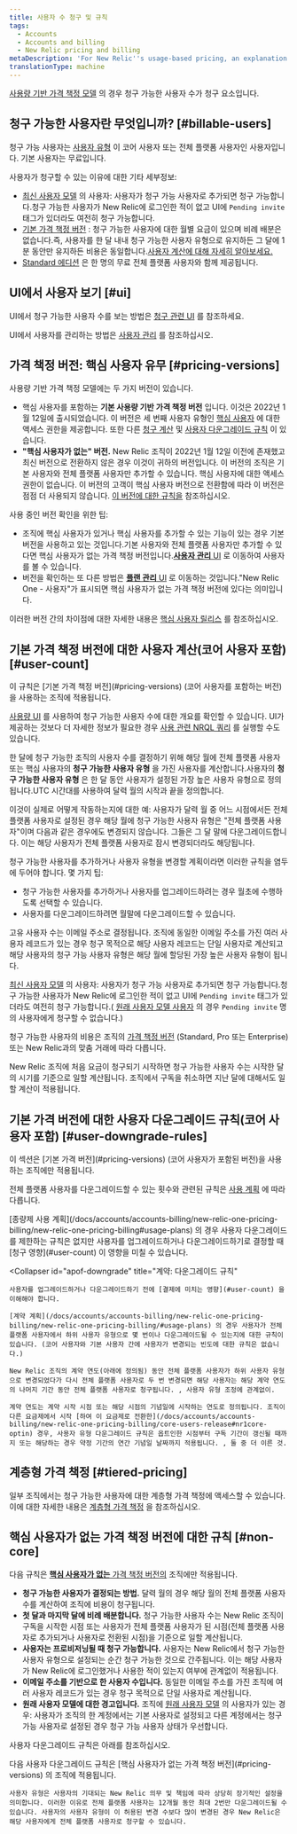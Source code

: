 ```yaml
---
title: 사용자 수 청구 및 규칙
tags:
  - Accounts
  - Accounts and billing
  - New Relic pricing and billing
metaDescription: 'For New Relic''s usage-based pricing, an explanation of how billable users are calculated and rules for downgrading users.'
translationType: machine
---
```


[사용량 기반 가격 책정 모델](/docs/accounts/accounts-billing/new-relic-one-pricing-billing/new-relic-one-pricing-billing) 의 경우 청구 가능한 사용자 수가 청구 요소입니다.

## 청구 가능한 사용자란 무엇입니까? [#billable-users]

청구 가능 사용자는 [사용자 유형](/docs/accounts/accounts-billing/new-relic-one-user-management/user-type) 이 코어 사용자 또는 전체 플랫폼 사용자인 사용자입니다. 기본 사용자는 무료입니다.

사용자가 청구할 수 있는 이유에 대한 기타 세부정보:

* [최신 사용자 모델](/docs/accounts/original-accounts-billing/original-users-roles/overview-user-models) 의 사용자: 사용자가 청구 가능 사용자로 추가되면 청구 가능합니다.청구 가능한 사용자가 New Relic에 로그인한 적이 없고 UI에 `Pending invite` 태그가 있더라도 여전히 청구 가능합니다.
* [기본 가격 책정 버전](#pricing-versions) : 청구 가능한 사용자에 대한 월별 요금이 있으며 비례 배분은 없습니다.즉, 사용자를 한 달 내내 청구 가능한 사용자 유형으로 유지하든 그 달에 1분 동안만 유지하든 비용은 동일합니다.[사용자 계산에 대해 자세히 알아보세요.](#user-count)
* [Standard 에디션](https://newrelic.com/pricing) 은 한 명의 무료 전체 플랫폼 사용자와 함께 제공됩니다.

## UI에서 사용자 보기 [#ui]

UI에서 청구 가능한 사용자 수를 보는 방법은 [청구 관련 UI](/docs/accounts/accounts-billing/general-account-settings/introduction-account-settings) 를 참조하세요.

UI에서 사용자를 관리하는 방법은 [사용자 관리](/docs/accounts/accounts-billing/new-relic-one-user-management/user-management-ui-and-tasks) 를 참조하십시오.

## 가격 책정 버전: 핵심 사용자 유무 [#pricing-versions]

사용량 기반 가격 책정 모델에는 두 가지 버전이 있습니다.

* 핵심 사용자를 포함하는 **기본 사용량 기반 가격 책정 버전** 입니다. 이것은 2022년 1월 12일에 출시되었습니다. 이 버전은 세 번째 사용자 유형인 [핵심 사용자](/docs/accounts/accounts-billing/new-relic-one-user-management/user-type) 에 대한 액세스 권한을 제공합니다. 또한 다른 [청구 계산](#user-count) 및 [사용자 다운그레이드 규칙](#user-downgrade-rules) 이 있습니다.
* **"핵심 사용자가 없는" 버전.** New Relic 조직이 2022년 1월 12일 이전에 존재했고 최신 버전으로 전환하지 않은 경우 이것이 귀하의 버전입니다. 이 버전의 조직은 기본 사용자와 전체 플랫폼 사용자만 추가할 수 있습니다. 핵심 사용자에 대한 액세스 권한이 없습니다. 이 버전의 고객이 핵심 사용자 버전으로 전환함에 따라 이 버전은 점점 더 사용되지 않습니다. [이 버전에 대한 규칙을](#non-core) 참조하십시오.

사용 중인 버전 확인을 위한 팁:

* 조직에 핵심 사용자가 있거나 핵심 사용자를 추가할 수 있는 기능이 있는 경우 기본 버전을 사용하고 있는 것입니다.기본 사용자와 전체 플랫폼 사용자만 추가할 수 있다면 핵심 사용자가 없는 가격 책정 버전입니다.[**사용자 관리** UI](/docs/accounts/accounts-billing/new-relic-one-user-management/user-management-ui-and-tasks/#where) 로 이동하여 사용자를 볼 수 있습니다.
* 버전을 확인하는 또 다른 방법은 [**플랜 관리** UI](/docs/accounts/accounts-billing/new-relic-one-pricing-billing/billing-ui) 로 이동하는 것입니다."New Relic One - 사용자"가 표시되면 핵심 사용자가 없는 가격 책정 버전에 있다는 의미입니다.

이러한 버전 간의 차이점에 대한 자세한 내용은 [핵심 사용자 릴리스](/docs/accounts/accounts-billing/new-relic-one-pricing-billing/core-users-release) 를 참조하십시오.

## 기본 가격 책정 버전에 대한 사용자 계산(코어 사용자 포함) [#user-count]

<Callout variant="important">
  이 규칙은 [기본 가격 책정 버전](#pricing-versions) (코어 사용자를 포함하는 버전)을 사용하는 조직에 적용됩니다.
</Callout>

[사용량 UI](/docs/accounts/accounts-billing/general-account-settings/introduction-account-settings/#pricing) 를 사용하여 청구 가능한 사용자 수에 대한 개요를 확인할 수 있습니다. UI가 제공하는 것보다 더 자세한 정보가 필요한 경우 [사용 관련 NRQL 쿼리](/docs/accounts/accounts-billing/new-relic-one-pricing-billing/usage-queries-alerts) 를 실행할 수도 있습니다.

한 달에 청구 가능한 조직의 사용자 수를 결정하기 위해 해당 월에 전체 플랫폼 사용자 또는 핵심 사용자의 **청구 가능한 사용자 유형** 을 가진 사용자를 계산합니다.사용자의 **청구 가능한 사용자 유형** 은 한 달 동안 사용자가 설정된 가장 높은 사용자 유형으로 정의됩니다.UTC 시간대를 사용하여 달력 월의 시작과 끝을 정의합니다.

이것이 실제로 어떻게 작동하는지에 대한 예: 사용자가 달력 월 중 어느 시점에서든 전체 플랫폼 사용자로 설정된 경우 해당 월에 청구 가능한 사용자 유형은 "전체 플랫폼 사용자"이며 다음과 같은 경우에도 변경되지 않습니다. 그들은 그 달 말에 다운그레이드합니다. 이는 해당 사용자가 전체 플랫폼 사용자로 잠시 변경되더라도 해당됩니다.

청구 가능한 사용자를 추가하거나 사용자 유형을 변경할 계획이라면 이러한 규칙을 염두에 두어야 합니다. 몇 가지 팁:

* 청구 가능한 사용자를 추가하거나 사용자를 업그레이드하려는 경우 월초에 수행하도록 선택할 수 있습니다.
* 사용자를 다운그레이드하려면 월말에 다운그레이드할 수 있습니다.

고유 사용자 수는 이메일 주소로 결정됩니다. 조직에 동일한 이메일 주소를 가진 여러 사용자 레코드가 있는 경우 청구 목적으로 해당 사용자 레코드는 단일 사용자로 계산되고 해당 사용자의 청구 가능 사용자 유형은 해당 월에 할당된 가장 높은 사용자 유형이 됩니다.

[최신 사용자 모델](/docs/accounts/original-accounts-billing/original-users-roles/overview-user-models) 의 사용자: 사용자가 청구 가능 사용자로 추가되면 청구 가능합니다.청구 가능한 사용자가 New Relic에 로그인한 적이 없고 UI에 `Pending invite` 태그가 있더라도 여전히 청구 가능합니다.( [원래 사용자 모델 사용자](/docs/accounts/original-accounts-billing/original-users-roles/users-roles-original-user-model) 의 경우 `Pending invite` 명의 사용자에게 청구할 수 없습니다.)

청구 가능한 사용자의 비용은 조직의 [가격 책정 버전](https://newrelic.com/pricing) (Standard, Pro 또는 Enterprise) 또는 New Relic과의 맞춤 거래에 따라 다릅니다.

New Relic 조직에 처음 요금이 청구되기 시작하면 청구 가능한 사용자 수는 시작한 달의 시기를 기준으로 일할 계산됩니다. 조직에서 구독을 취소하면 지난 달에 대해서도 일할 계산이 적용됩니다.

## 기본 가격 버전에 대한 사용자 다운그레이드 규칙(코어 사용자 포함) [#user-downgrade-rules]

<Callout variant="important">
  이 섹션은 [기본 가격 버전](#pricing-versions) (코어 사용자가 포함된 버전)을 사용하는 조직에만 적용됩니다.
</Callout>

전체 플랫폼 사용자를 다운그레이드할 수 있는 횟수와 관련된 규칙은 [사용 계획](/docs/accounts/accounts-billing/new-relic-one-pricing-billing/new-relic-one-pricing-billing#usage-plans) 에 따라 다릅니다.

<CollapserGroup>
  <Collapser
    id="payg-downgrade"
    title="종량제: 다운그레이드 규칙"
  >
    [종량제 사용 계획](/docs/accounts/accounts-billing/new-relic-one-pricing-billing/new-relic-one-pricing-billing#usage-plans) 의 경우 사용자 다운그레이드를 제한하는 규칙은 없지만 사용자를 업그레이드하거나 다운그레이드하기로 결정할 때 [청구 영향](#user-count) 이 영향을 미칠 수 있습니다.
  </Collapser>

  <Collapser
    id="apof-downgrade"
    title="계약: 다운그레이드 규칙"
  >
    사용자를 업그레이드하거나 다운그레이드하기 전에 [결제에 미치는 영향](#user-count) 을 이해해야 합니다.

    [계약 계획](/docs/accounts/accounts-billing/new-relic-one-pricing-billing/new-relic-one-pricing-billing/#usage-plans) 의 경우 사용자가 전체 플랫폼 사용자에서 하위 사용자 유형으로 몇 번이나 다운그레이드될 수 있는지에 대한 규칙이 있습니다. (코어 사용자와 기본 사용자 간에 사용자가 변경되는 빈도에 대한 규칙은 없습니다.)

    New Relic 조직의 계약 연도(아래에 정의됨) 동안 전체 플랫폼 사용자가 하위 사용자 유형으로 변경되었다가 다시 전체 플랫폼 사용자로 두 번 변경되면 해당 사용자는 해당 계약 연도의 나머지 기간 동안 전체 플랫폼 사용자로 청구됩니다. , 사용자 유형 조정에 관계없이.

    계약 연도는 계약 시작 시점 또는 해당 시점의 기념일에 시작하는 연도로 정의됩니다. 조직이 다른 요금제에서 시작 [하여 이 요금제로 전환한](/docs/accounts/accounts-billing/new-relic-one-pricing-billing/core-users-release#nr1core-optin) 경우, 사용자 유형 다운그레이드 규칙은 옵트인한 시점부터 구독 기간이 갱신될 때까지 또는 해당하는 경우 약정 기간의 연간 기념일 날짜까지 적용됩니다. , 둘 중 더 이른 것.
  </Collapser>
</CollapserGroup>

## 계층형 가격 책정 [#tiered-pricing]

일부 조직에서는 청구 가능한 사용자에 대한 계층형 가격 책정에 액세스할 수 있습니다. 이에 대한 자세한 내용은 [계층형 가격 책정](/docs/accounts/accounts-billing/new-relic-one-pricing-billing/new-relic-one-pricing-billing#tiered-pricing) 을 참조하십시오.

## 핵심 사용자가 없는 가격 책정 버전에 대한 규칙 [#non-core]

다음 규칙은 [**핵심 사용자가 없는** 가격 책정 버전의](#pricing-versions) 조직에만 적용됩니다.

* **청구 가능한 사용자가 결정되는 방법.** 달력 월의 경우 해당 월의 전체 플랫폼 사용자 수를 계산하여 조직에 비용이 청구됩니다.
* **첫 달과 마지막 달에 비례 배분합니다.** 청구 가능한 사용자 수는 New Relic 조직이 구독을 시작한 시점 또는 사용자가 전체 플랫폼 사용자가 된 시점(전체 플랫폼 사용자로 추가되거나 사용자로 전환된 시점)을 기준으로 일할 계산됩니다.
* **사용자는 프로비저닝될 때 청구 가능합니다.** 사용자는 New Relic에서 청구 가능한 사용자 유형으로 설정되는 순간 청구 가능한 것으로 간주됩니다. 이는 해당 사용자가 New Relic에 로그인했거나 사용한 적이 있는지 여부에 관계없이 적용됩니다.
* **이메일 주소를 기반으로 한 사용자 수입니다.** 동일한 이메일 주소를 가진 조직에 여러 사용자 레코드가 있는 경우 청구 목적으로 단일 사용자로 계산됩니다.
* **원래 사용자 모델에 대한 경고입니다.** 조직에 [원래 사용자 모델](/docs/accounts/original-accounts-billing/original-users-roles/overview-user-models) 의 사용자가 있는 경우: 사용자가 조직의 한 계정에서는 기본 사용자로 설정되고 다른 계정에서는 청구 가능 사용자로 설정된 경우 청구 가능 사용자 상태가 우선합니다.

사용자 다운그레이드 규칙은 아래를 참조하십시오.

<CollapserGroup>
  <Collapser
    id="non-core-downgrade-rules"
    title="사용자 다운그레이드 규칙"
  >
    다음 사용자 다운그레이드 규칙은 [핵심 사용자가 없는 가격 책정 버전](#pricing-versions) 의 조직에 적용됩니다.

    사용자 유형은 사용자의 기대되는 New Relic 의무 및 책임에 따라 상당히 장기적인 설정을 의미합니다. 이러한 이유로 전체 플랫폼 사용자는 12개월 동안 최대 2번만 다운그레이드될 수 있습니다. 사용자의 사용자 유형이 이 허용된 변경 수보다 많이 변경된 경우 New Relic은 해당 사용자에게 전체 플랫폼 사용자로 청구할 수 있습니다.
  </Collapser>
</CollapserGroup>
